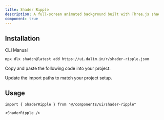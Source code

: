 ```yaml
---
title: Shader Ripple
description: A full-screen animated background built with Three.js shaders. Renders smooth colorful line effects using a custom fragment shader.
component: true
---
```


<ComponentPreview
  name="shader-ripple-default"
  className="[&_.preview>[data-orientation=vertical]]:sm:max-w-[90%] **:[.preview]:min-h-[630px]"
  description="Full-screen animated shader background using Three.js."
  align="start"
/>

## Installation

<CodeTabs>

<TabsList>
  <TabsTrigger value="cli">CLI</TabsTrigger>
  <TabsTrigger value="manual">Manual</TabsTrigger>
</TabsList>

<TabsContent value="cli">

```bash
npx dlx shadcn@latest add https://ui.dalim.in/r/shader-ripple.json

```

</TabsContent> <TabsContent value="manual"> <Steps>

<Step>Copy and paste the following code into your project.</Step>

<ComponentSource name="shader-ripple" title="components/ui/shader-ripple.tsx" />

<Step>Update the import paths to match your project setup.</Step>

</Steps> </TabsContent> </CodeTabs>

## Usage

```tsx  
import { ShaderRipple } from "@/components/ui/shader-ripple"
```

```tsx  
<ShaderRipple /> 
```
 